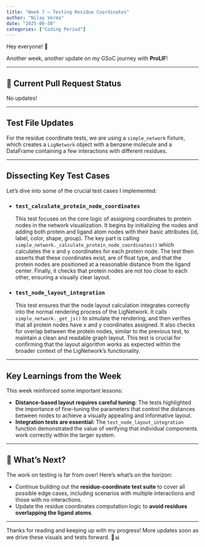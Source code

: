 ```yaml
---
title: "Week 7 – Testing Residue Coordinates"
author: "Nilay Verma"
date: "2025-06-30"
categories: ["Coding Period"]
---
```


Hey everyone! 👋

Another week, another update on my GSoC journey with **ProLIF**!

---

## 📝 Current Pull Request Status

No updates!

---

## Test File Updates

For the residue coordinate tests, we are using a `simple_network` fixture, which creates a `LigNetwork` object with a benzene molecule and a DataFrame containing a few interactions with different residues.

---

## Dissecting Key Test Cases

Let's dive into some of the crucial test cases I implemented:

* ### `test_calculate_protein_node_coordinates`
    This test focuses on the core logic of assigning coordinates to protein nodes in the network visualization. It begins by initializing the nodes and adding both protein and ligand atom nodes with their basic attributes (id, label, color, shape, group). The key part is calling `simple_network._calculate_protein_node_coordinates()` which calculates the x and y coordinates for each protein node. The test then asserts that these coordinates exist, are of float type, and that the protein nodes are positioned at a reasonable distance from the ligand center. Finally, it checks that protein nodes are not too close to each other, ensuring a visually clear layout.

* ### `test_node_layout_integration`
    This test ensures that the node layout calculation integrates correctly into the normal rendering process of the LigNetwork. It calls `simple_network._get_js()` to simulate the rendering, and then verifies that all protein nodes have x and y coordinates assigned. It also checks for overlap between the protein nodes, similar to the previous test, to maintain a clean and readable graph layout. This test is crucial for confirming that the layout algorithm works as expected within the broader context of the LigNetwork's functionality.

---

## Key Learnings from the Week

This week reinforced some important lessons:

*   **Distance-based layout requires careful tuning:** The tests highlighted the importance of fine-tuning the parameters that control the distances between nodes to achieve a visually appealing and informative layout.
*   **Integration tests are essential:** The `test_node_layout_integration` function demonstrated the value of verifying that individual components work correctly within the larger system.

---

## 📆 What's Next?

The work on testing is far from over! Here's what's on the horizon:

*   Continue building out the **residue-coordinate test suite** to cover all possible edge cases, including scenarios with multiple interactions and those with no interactions.
*   Update the residue coordinates computation logic to **avoid residues overlapping the ligand atoms**.

---

Thanks for reading and keeping up with my progress! More updates soon as we drive these visuals and tests forward. 🧬📊

